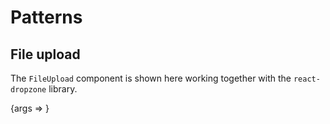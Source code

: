 
<Meta title="Packages/Forms/[patterns]" component={FileUpload} />

# Patterns

## File upload

The `FileUpload` component is shown here working together with the
`react-dropzone` library.

<Canvas>
  <Story
    name="File upload"
    args={{
      accept: { 'image/jpeg': [], 'image/png': [], 'image/gif': [] },
      multiple: true,
      type: 'image'
    }}
    argTypes={{
      isDragging: { table: { disable: true } },
      accept: { table: { category: 'Dropzone' } },
      maxFiles: { control: 'number', table: { category: 'Dropzone' } },
      maxSize: { control: 'number', table: { category: 'Dropzone' } },
      minSize: { control: 'number', table: { category: 'Dropzone' } },
      multiple: { table: { category: 'Dropzone' } },
      type: {
        control: { type: 'select', options: FILE_TYPES },
        table: { category: 'File' }
      }
    }}
  >
    {args => <FileUploadStory {...args} />}
  </Story>
</Canvas>
